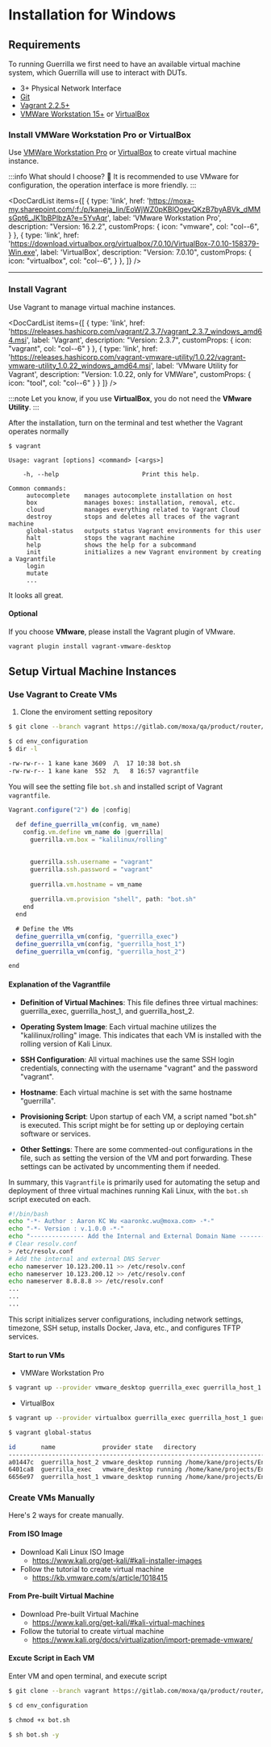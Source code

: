 




# Installation for Windows

## Requirements
To running Guerrilla we first need to have an available
virtual machine system, which Guerrilla will use to interact with DUTs.

- 3+ Physical Network Interface 
- [Git](https://git-scm.com/)
- [Vagrant 2.2.5+](https://developer.hashicorp.com/vagrant/downloads?product_intent=vagrant)
- [VMWare Workstation 15+](https://www.vmware.com/tw/products/workstation-pro/workstation-pro-evaluation.html) or [VirtualBox](https://www.virtualbox.org/)


### Install VMWare Workstation Pro or VirtualBox

Use [VMWare Workstation Pro](https://www.vmware.com/tw/products/workstation-pro/workstation-pro-evaluation.html) or [VirtualBox](https://www.virtualbox.org/) to create virtual machine instance.

:::info What should I choose? 🧐 
It is recommended to use VMware for configuration, the operation interface is more friendly. 
:::

<DocCardList items={[
  {
    type: 'link',
    href: 'https://moxa-my.sharepoint.com/:f:/p/kaneja_lin/EoWjWZ0pKBlOgevQKzB7byABVk_dMMsGpt6_JK1bBPlbzA?e=5YvAqr',
    label: 'VMware Workstation Pro',
    description: "Version: 16.2.2",
    customProps: {
      icon: "vmware",
      col: "col--6",
    }
  },
  {
    type: 'link',
    href: 'https://download.virtualbox.org/virtualbox/7.0.10/VirtualBox-7.0.10-158379-Win.exe',
    label: 'VirtualBox',
    description: "Version: 7.0.10",
    customProps: {
      icon: "virtualbox",
      col: "col--6",
    }
  },
]} />

<hr class="solid" />

### Install Vagrant 

Use Vagrant to manage virtual machine instances.

<DocCardList items={[
  {
    type: 'link',
    href: 'https://releases.hashicorp.com/vagrant/2.3.7/vagrant_2.3.7_windows_amd64.msi',
    label: 'Vagrant',
    description: "Version: 2.3.7",
    customProps: {
      icon: "vagrant",
      col: "col--6"
    }
  },
  {
    type: 'link',
    href: 'https://releases.hashicorp.com/vagrant-vmware-utility/1.0.22/vagrant-vmware-utility_1.0.22_windows_amd64.msi',
    label: 'VMware Utility for Vagrant',
    description: "Version: 1.0.22, only for VMWare",
    customProps: {
      icon: "tool",
      col: "col--6"
    }
  }
]} />

:::note
Let you know, if you use **VirtualBox**, you do not need the **VMware Utility**. 
:::

After the installation, turn on the terminal and test whether the Vagrant operates normally

```plain
$ vagrant

Usage: vagrant [options] <command> [<args>]

    -h, --help                       Print this help.

Common commands:
     autocomplete    manages autocomplete installation on host
     box             manages boxes: installation, removal, etc.
     cloud           manages everything related to Vagrant Cloud
     destroy         stops and deletes all traces of the vagrant machine
     global-status   outputs status Vagrant environments for this user
     halt            stops the vagrant machine
     help            shows the help for a subcommand
     init            initializes a new Vagrant environment by creating a Vagrantfile
     login           
     mutate          
     ...
```

It looks all great.

#### Optional
If you choose **VMware**, please install the Vagrant plugin of VMware.

```bash
vagrant plugin install vagrant-vmware-desktop
```


## Setup Virtual Machine Instances

### Use Vagrant to Create VMs

1. Clone the enviroment setting repository
```bash
$ git clone --branch vagrant https://gitlab.com/moxa/qa/product/router/env_configuration
```
```bash
$ cd env_configuration
$ dir -l        

-rw-rw-r-- 1 kane kane 3609  八  17 10:38 bot.sh
-rw-rw-r-- 1 kane kane  552  九   8 16:57 vagrantfile
```

You will see the setting file `bot.sh` and installed script of Vagrant `vagrantfile`.

```js title="env_configuration/vagrantfile" showLineNumbers
Vagrant.configure("2") do |config|
  
  def define_guerrilla_vm(config, vm_name)
    config.vm.define vm_name do |guerrilla|
      guerrilla.vm.box = "kalilinux/rolling"
      

      guerrilla.ssh.username = "vagrant"
      guerrilla.ssh.password = "vagrant"
      
      guerrilla.vm.hostname = vm_name
      
      guerrilla.vm.provision "shell", path: "bot.sh"
    end
  end

  # Define the VMs
  define_guerrilla_vm(config, "guerrilla_exec")
  define_guerrilla_vm(config, "guerrilla_host_1")
  define_guerrilla_vm(config, "guerrilla_host_2")

end
```

#### Explanation of the Vagrantfile

- **Definition of Virtual Machines**: This file defines three virtual machines: guerrilla_exec, guerrilla_host_1, and guerrilla_host_2.

- **Operating System Image**: Each virtual machine utilizes the "kalilinux/rolling" image. This indicates that each VM is installed with the rolling version of Kali Linux.

- **SSH Configuration**: All virtual machines use the same SSH login credentials, connecting with the username "vagrant" and the password "vagrant".

- **Hostname**: Each virtual machine is set with the same hostname "guerrilla".

- **Provisioning Script**: Upon startup of each VM, a script named "bot.sh" is executed. This script might be for setting up or deploying certain software or services.

- **Other Settings**: There are some commented-out configurations in the file, such as setting the version of the VM and port forwarding. These settings can be activated by uncommenting them if needed.

In summary, this `Vagrantfile` is primarily used for automating the setup and deployment of three virtual machines running Kali Linux, with the `bot.sh` script executed on each.


```bash title="env_configuration/bot.sh" showLineNumbers
#!/bin/bash
echo "-*- Author : Aaron KC Wu <aaronkc.wu@moxa.com> -*-"
echo "-*- Version : v.1.0.0 -*-"
echo "--------------- Add the Internal and External Domain Name ----------------"
# Clear resolv.conf
> /etc/resolv.conf
# Add the internal and external DNS Server
echo nameserver 10.123.200.11 >> /etc/resolv.conf
echo nameserver 10.123.200.12 >> /etc/resolv.conf
echo nameserver 8.8.8.8 >> /etc/resolv.conf
...
...
...
```
This script initializes server configurations, including network settings, timezone, SSH setup, installs Docker, Java, etc., and configures TFTP services.

#### Start to run VMs

- VMWare Workstation Pro
```bash
$ vagrant up --provider vmware_desktop guerrilla_exec guerrilla_host_1 guerrilla_host_2
```

- VirtualBox
```bash
$ vagrant up --provider virtualbox guerrilla_exec guerrilla_host_1 guerrilla_host_2
```

```bash
$ vagrant global-status

id       name             provider state   directory                             
---------------------------------------------------------------------------------
a01447c  guerrilla_host_2 vmware_desktop running /home/kane/projects/Env_Configuration 
6401ca8  guerrilla_exec   vmware_desktop running /home/kane/projects/Env_Configuration 
6656e97  guerrilla_host_1 vmware_desktop running /home/kane/projects/Env_Configuration 
```

### Create VMs Manually

Here's 2 ways for create manually.

#### From ISO Image

- Download Kali Linux ISO Image
    - https://www.kali.org/get-kali/#kali-installer-images
- Follow the tutorial to create virtual machine
    - https://kb.vmware.com/s/article/1018415

#### From Pre-built Virtual Machine

- Download Pre-built Virtual Machine
    - https://www.kali.org/get-kali/#kali-virtual-machines
- Follow the tutorial to create virtual machine
    - https://www.kali.org/docs/virtualization/import-premade-vmware/

#### Excute Script in Each VM

Enter VM and open terminal, and execute script

```bash
$ git clone --branch vagrant https://gitlab.com/moxa/qa/product/router/env_configuration
```
```bash
$ cd env_configuration
```
```bash
$ chmod +x bot.sh
```
```bash
$ sh bot.sh -y
```
